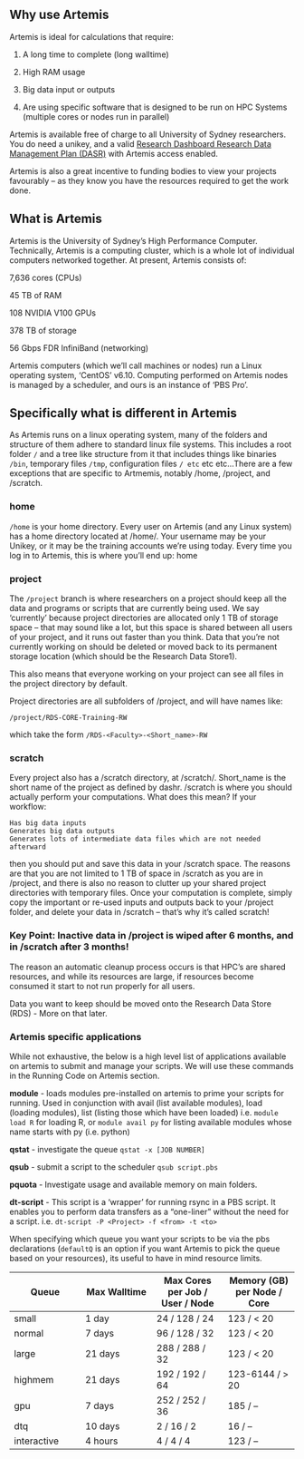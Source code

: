 ## Why use Artemis

Artemis is ideal for calculations that require:

1. A long time to complete (long walltime)

2. High RAM usage

3. Big data input or outputs

4. Are using specific software that is designed to be run on HPC Systems (multiple cores or nodes run in parallel)


Artemis is available free of charge to all University of Sydney researchers. You do need a unikey, and a valid [Research Dashboard Research Data Management Plan (DASR)](https://dashr.sydney.edu.au/) with Artemis access enabled.

Artemis is also a great incentive to funding bodies to view your projects favourably – as they know you have the resources required to get the work done.



## What is Artemis

Artemis is the University of Sydney's High Performance Computer. Technically, Artemis is a computing cluster, which is a whole lot of individual computers networked together. At present, Artemis consists of:

7,636 cores (CPUs)

45 TB of RAM

108 NVIDIA V100 GPUs

378 TB of storage

56 Gbps FDR InfiniBand (networking)


Artemis computers (which we’ll call machines or nodes) run a Linux operating system, ‘CentOS’ v6.10. Computing performed on Artemis nodes is managed by a scheduler, and ours is an instance of ‘PBS Pro’.

## Specifically what is different in Artemis 

As Artemis runs on a linux operating system, many of the folders and structure of them adhere to standard linux file systems. This includes a root folder `/` and a tree like structure from it that includes things like binaries `/bin`, temporary files `/tmp`, configuration files `/ etc` etc etc...There are a few exceptions that are specific to Artmemis, notably /home, /project, and /scratch. 

### home 

`/home` is your home directory. Every user on Artemis (and any Linux system) has a home directory located at /home/<username>. Your username may be your Unikey, or it may be the training accounts we’re using today. Every time you log in to Artemis, this is where you’ll end up: home


### project

The `/project` branch is where researchers on a project should keep all the data and programs or scripts that are currently being used. We say ‘currently’ because project directories are allocated only 1 TB of storage space – that may sound like a lot, but this space is shared between all users of your project, and it runs out faster than you think. Data that you’re not currently working on should be deleted or moved back to its permanent storage location (which should be the Research Data Store1).

This also means that everyone working on your project can see all files in the project directory by default.

Project directories are all subfolders of /project, and will have names like: 

`/project/RDS-CORE-Training-RW`


which take the form `/RDS-<Faculty>-<Short_name>-RW`

### scratch

Every project also has a /scratch directory, at /scratch/<Short_name>. Short_name is the short name of the project as defined by dashr. /scratch is where you should actually perform your computations. What does this mean? If your workflow:

    Has big data inputs
    Generates big data outputs
    Generates lots of intermediate data files which are not needed afterward

then you should put and save this data in your /scratch space. The reasons are that you are not limited to 1 TB of space in /scratch as you are in /project, and there is also no reason to clutter up your shared project directories with temporary files. Once your computation is complete, simply copy the important or re-used inputs and outputs back to your /project folder, and delete your data in /scratch – that’s why it’s called scratch!

### Key Point: Inactive data in /project is wiped after 6 months, and in /scratch after 3 months!

The reason an automatic cleanup process occurs is that HPC's are shared resources, and while its resources are large, if resources become consumed it start to not run properly for all users.

Data you want to keep should be moved onto the Research Data Store (RDS) - More on that later.


### Artemis specific applications

While not exhaustive, the below is a high level list of applications available on artemis to submit and manage your scripts. We will use these commands in the Running Code on Artemis section.

**module** - loads modules pre-installed on artemis to prime your scripts for running. Used in conjunction with avail (list available modules), load (loading modules), list (listing those which have been loaded) i.e. `module load R` for loading R, or `module avail py` for listing available modules whose name starts with py (i.e. python)

**qstat** - investigate the queue `qstat -x [JOB NUMBER]`

**qsub**  - submit a script to the scheduler `qsub script.pbs`

**pquota** - Investigate usage and available memory on main folders.

**dt-script** - This script is a ‘wrapper’ for running rsync in a PBS script. It enables you to perform data transfers as a “one-liner” without the need for a script. i.e. `dt-script -P <Project> -f <from> -t <to> `


When specifying which queue you want your scripts to be via the pbs declarations (`defaultQ` is an option if you want Artemis to pick the queue based on your resources), its useful to have in mind resource limits.


| Queue | Max Walltime| Max Cores per Job / User / Node | Memory (GB) per Node / Core|
|----------|----------|----------|----------|
| small | 1 day | 24 / 128 / 24 | 123 / < 20|
| normal | 7 days| 96 / 128 / 32  | 123 / < 20 |
| large | 21 days | 288 / 288 / 32| 123 / < 20|
| highmem | 21 days | 192 / 192 / 64 | 123-6144 / > 20|
| gpu | 7 days | 252 / 252 / 36 | 185 / – |
| dtq | 10 days | 2 / 16 / 2 | 16 / – |
| interactive | 4 hours | 4 / 4 / 4 | 123 / – |